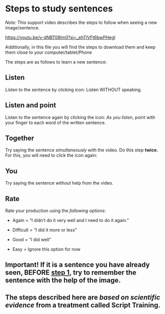 # Steps to study sentences {#cross_5}

*Note:* This support video describes the steps to follow when seeing a new image/sentence.

<https://youtu.be/v-dNBT08lm0?si=_ehTlVFt6bwPHegl>

Additionally, in this file you will find the steps to download them and keep them close to your computer/tablet/Phone

The steps are as follows to learn a new sentence:

## Listen {#cross_6}
*Listen* to the sentence by clicking icon: Listen WITHOUT speaking. 

## Listen and point
Listen to the sentence again by clicking the icon: *As you listen*, point with your finger to each word of the written sentence.

## Together
Try saying the sentence *simultaneously * with the video. Do this step **twice.**  For this, you will need to click the icon again:

## You 
Try saying the sentence *without* help from the video.

## Rate
Rate your production using the *following options*:

- Again = “I didn't do it very well and I need to do it again.”

- Difficult = “I did it more or less”

- Good = “I did well”

- Easy = Ignore this option for now

## Important! If it is a sentence you have **already** seen, BEFORE [step 1](#cross_6), try to remember the sentence with the help of the image.

## The steps described here are *based on scientific evidence* from a treatment called Script Training.